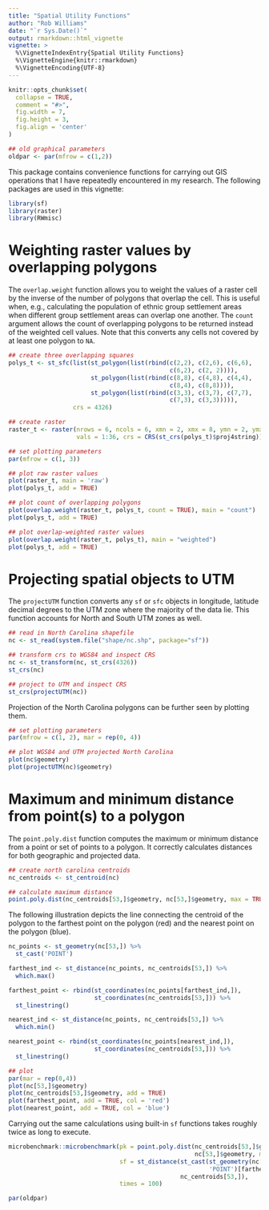 ```yaml
---
title: "Spatial Utility Functions"
author: "Rob Williams"
date: "`r Sys.Date()`"
output: rmarkdown::html_vignette
vignette: >
  %\VignetteIndexEntry{Spatial Utility Functions}
  %\VignetteEngine{knitr::rmarkdown}
  %\VignetteEncoding{UTF-8}
---
```


```r
knitr::opts_chunk$set(
  collapse = TRUE,
  comment = "#>",
  fig.width = 7,
  fig.height = 3, 
  fig.align = 'center'
)

## old graphical parameters
oldpar <- par(mfrow = c(1,2))
```

This package contains convenience functions for carrying out GIS operations
that I have repeatedly encountered in my research. The following packages are
used in this vignette:

```r
library(sf)
library(raster)
library(RWmisc)
```

# Weighting raster values by overlapping polygons

The `overlap.weight` function allows you to weight the values of a raster cell
by the inverse of the number of polygons that overlap the cell. This is useful
when, e.g., calculating the population of ethnic group settlement areas when
different group settlement areas can overlap one another. The `count` argument
allows the count of overlapping polygons to be returned instead of the weighted
cell values. Note that this converts any cells not covered by at least one
polygon to `NA`.

```r
## create three overlapping squares
polys_t <- st_sfc(list(st_polygon(list(rbind(c(2,2), c(2,6), c(6,6),
                                             c(6,2), c(2, 2)))),
                       st_polygon(list(rbind(c(8,8), c(4,8), c(4,4),
                                             c(8,4), c(8,8)))),
                       st_polygon(list(rbind(c(3,3), c(3,7), c(7,7),
                                             c(7,3), c(3,3))))),
                  crs = 4326)

## create raster
raster_t <- raster(nrows = 6, ncols = 6, xmn = 2, xmx = 8, ymn = 2, ymx = 8,
                   vals = 1:36, crs = CRS(st_crs(polys_t)$proj4string))

## set plotting parameters
par(mfrow = c(1, 3))

## plot raw raster values
plot(raster_t, main = 'raw')
plot(polys_t, add = TRUE)

## plot count of overlapping polygons
plot(overlap.weight(raster_t, polys_t, count = TRUE), main = "count")
plot(polys_t, add = TRUE)

## plot overlap-weighted raster values
plot(overlap.weight(raster_t, polys_t), main = "weighted")
plot(polys_t, add = TRUE)
```

# Projecting spatial objects to UTM

The `projectUTM` function converts any `sf` or `sfc` objects in longitude,
latitude decimal degrees to the UTM zone where the majority of the data lie.
This function accounts for North and South UTM zones as well.

```r
## read in North Carolina shapefile
nc <- st_read(system.file("shape/nc.shp", package="sf"))

## transform crs to WGS84 and inspect CRS
nc <- st_transform(nc, st_crs(4326))
st_crs(nc)

## project to UTM and inspect CRS
st_crs(projectUTM(nc))
```

Projection of the North Carolina polygons can be further seen by plotting them.

```r
## set plotting parameters
par(mfrow = c(1, 2), mar = rep(0, 4))

## plot WGS84 and UTM projected North Carolina
plot(nc$geometry)
plot(projectUTM(nc)$geometry)
```

# Maximum and minimum distance from point(s) to a polygon

The `point.poly.dist` function computes the maximum or minimum distance from a
point or set of points to a polygon. It correctly calculates distances for both
geographic and projected data.

```r
## create north carolina centroids
nc_centroids <- st_centroid(nc)

## calculate maximum distance
point.poly.dist(nc_centroids[53,]$geometry, nc[53,]$geometry, max = TRUE)
```

The following illustration depicts the line connecting the centroid of the
polygon to the farthest point on the polygon (red) and the nearest point on the
polygon (blue).

```r
nc_points <- st_geometry(nc[53,]) %>%
  st_cast('POINT')

farthest_ind <- st_distance(nc_points, nc_centroids[53,]) %>%
  which.max()

farthest_point <- rbind(st_coordinates(nc_points[farthest_ind,]),
                        st_coordinates(nc_centroids[53,])) %>% 
  st_linestring()

nearest_ind <- st_distance(nc_points, nc_centroids[53,]) %>%
  which.min()

nearest_point <- rbind(st_coordinates(nc_points[nearest_ind,]),
                        st_coordinates(nc_centroids[53,])) %>% 
  st_linestring()

## plot
par(mar = rep(0,4))
plot(nc[53,]$geometry)
plot(nc_centroids[53,]$geometry, add = TRUE)
plot(farthest_point, add = TRUE, col = 'red')
plot(nearest_point, add = TRUE, col = 'blue')
```

Carrying out the same calculations using built-in `sf` functions  takes roughly
twice as long to execute.

```r
microbenchmark::microbenchmark(pk = point.poly.dist(nc_centroids[53,]$geometry,
                                                    nc[53,]$geometry, max = TRUE),
                               sf = st_distance(st_cast(st_geometry(nc[53,]),
                                                        'POINT')[farthest_ind],
                                                nc_centroids[53,]),
                               times = 100)
```

```r
par(oldpar)
```

